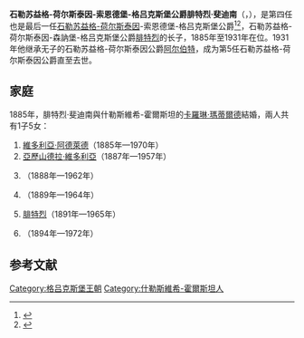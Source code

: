 {{expand|time=2015-05-29T04:15:21+00:00}}
{{Infobox noble
| name        = 腓特烈·斐迪南
| title       = 石勒苏益格-荷尔斯泰因-森訥堡-格吕克斯堡公爵<br>石勒苏益格-荷尔斯泰因公爵
| birth_date  = {{birth date|1855|10|12}}
| birth_place = [[霍爾斯坦公國|霍爾斯坦公國]][[基爾|基爾]]
| death_date  = {{death date and age|1934|1|21|1855|10|12}}
| death_place = [[納粹德國|納粹德國]][[普熱姆庫夫|普熱姆庫夫]]
| noble family= [[格呂克斯堡王朝|格呂克斯堡王朝]]
| father      = [[腓特烈_(石勒苏益格-荷尔斯泰因-索恩德堡-格吕克斯堡公爵)|石勒苏益格-荷尔斯泰因-森訥堡-格吕克斯堡公爵腓特烈]]
| mother      = [[绍姆堡-利珀的阿德海德|绍姆堡-利珀的阿德海德]]
}}

'''石勒苏益格-荷尔斯泰因-索恩德堡-格吕克斯堡公爵腓特烈·斐迪南'''（'''{{lang|de|Herzog Friedrich Ferdinand von Schleswig-Holstein-Sonderburg-Glücksburg}}'''，{{bd|1855年|10月12日|1934年|1月21日|catIdx=F}}），是第四任也是最后一任[[石勒苏益格-荷尔斯泰因|石勒苏益格-荷尔斯泰因]]-索恩德堡-格吕克斯堡公爵<ref name=thePeerage>{{cite web | url=http://thepeerage.com/p10388.htm#i103878| title=Friedrich Ferdinand Georg Christian Karl Wilhelm Herzog zu Schleswig-Holstein-Sonderburg-Glücksburg | date=17 June 2003 | accessdate=2008-09-02 | publisher=[http://thePeerage.com thePeerage.com] | author=Darryl Lundy}}</ref><ref name=OnlineGotha>{{cite web | url=http://www.angelfire.com/realm/gotha/gotha/holstein.html | title=SCHLESWIG-HOLSTEIN | date= | accessdate=2008-09-02 | publisher=Paul Theroff's Royal Genealogy Site | author=Paul Theroff | archiveurl=https://web.archive.org/web/20080323164931/http://www.angelfire.com/realm/gotha/gotha/holstein.html | archivedate=2008-03-23 | deadurl=yes }}</ref>，石勒苏益格-荷尔斯泰因-森訥堡-格吕克斯堡公爵[[腓特烈_(石勒苏益格-荷尔斯泰因-索恩德堡-格吕克斯堡公爵)|腓特烈]]的长子，1885年至1931年在位。1931年他继承无子的石勒苏益格-荷尔斯泰因公爵[[阿尔伯特_(石勒苏益格-荷尔斯泰因)|阿尔伯特]]，成为第5任石勒苏益格-荷尔斯泰因公爵直至去世。

== 家庭 ==
1885年，腓特烈·斐迪南與什勒斯維希-霍爾斯坦的[[卡羅琳·瑪蒂爾德_(什勒斯維希-霍爾斯坦)|卡羅琳·瑪蒂爾德]]結婚，兩人共有1子5女：
# [[維多利亞·阿德萊德_(什勒斯維希-霍爾斯坦)|維多利亞·阿德萊德]]（1885年—1970年）
# [[亞歷山德拉·維多利亞_(什勒斯維希-霍爾斯坦-森訥堡-格呂克斯堡)|亞歷山德拉·維多利亞]]（1887年—1957年）
# {{le|海倫·阿德萊德 (什勒斯維希-霍爾斯坦)|Princess Helena Adelaide of Schleswig-Holstein-Sonderburg-Glücksburg|海倫·阿德萊德}}（1888年—1962年）
# {{le|阿德萊德·路易絲 (什勒斯維希-霍爾斯坦)|Princess Adelaide of Schleswig-Holstein-Sonderburg-Glücksburg|阿德萊德·路易絲}}（1889年—1964年）
# [[什勒斯維希-霍爾斯坦的腓特烈|腓特烈]]（1891年—1965年）
# {{le|卡羅琳·瑪蒂爾德 (什勒斯維希-霍爾斯坦)|Princess Karoline Mathilde of Schleswig-Holstein-Sonderburg-Glücksburg|卡羅琳·瑪蒂爾德}}（1894年—1972年）

== 参考文献 ==
{{reflist}}

{{DEFAULTSORT: Friedrich Ferdinand}}
[[Category:格吕克斯堡王朝|Category:格吕克斯堡王朝]]
[[Category:什勒斯維希-霍爾斯坦人|Category:什勒斯維希-霍爾斯坦人]]